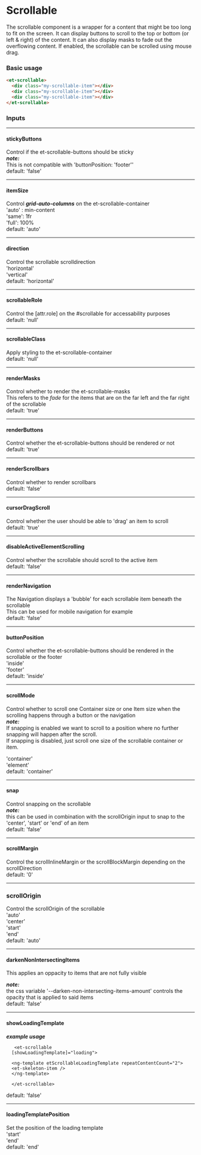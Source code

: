 # Scrollable

The scrollable component is a wrapper for a content that might be too long to fit on the screen.
It can display buttons to scroll to the top or bottom (or left & right) of the content. It can also display masks to fade out the overflowing content.
If enabled, the scrollable can be scrolled using mouse drag.

### Basic usage

```html
<et-scrollable>
  <div class="my-scrollable-item"></div>
  <div class="my-scrollable-item"></div>
  <div class="my-scrollable-item"></div>
</et-scrollable>
```

### Inputs

---

#### stickyButtons

Control if the et-scrollable-buttons should be sticky \
**_note:_** \
This is not compatible with 'buttonPosition: 'footer'' \
default: 'false'

---

#### itemSize

Control **_grid-auto-columns_** on the et-scrollable-container\
'auto' : min-content \
'same': 1fr\
'full': 100% \
default: 'auto'

---

#### direction

Control the scrollable scrolldirection \
'horizontal' \
'vertical' \
default: 'horizontal'

---

#### scrollableRole

Control the [attr.role] on the #scrollable for accessability purposes \
default: 'null'

---

#### scrollableClass

Apply styling to the et-scrollable-container\
default: 'null'

---

#### renderMasks

Control whether to render the et-scrollable-masks \
This refers to the _fade_ for the items that are on the far left and the far right of the scrollable \
default: 'true'

---

#### renderButtons

Control whether the et-scrollable-buttons should be rendered or not \
default: 'true'

---

#### renderScrollbars

Control whether to render scrollbars \
default: 'false'

---

#### cursorDragScroll

Control whether the user should be able to 'drag' an item to scroll \
default: 'true'

---

#### disableActiveElementScrolling

Control whether the scrollable should scroll to the active item \
default: 'false'

---

#### renderNavigation

The Navigation displays a 'bubble' for each scrollable item beneath the scrollable \
This can be used for mobile navigation for example \
default: 'false'

---

#### buttonPosition

Control whether the et-scrollable-buttons should be rendered in the scrollable or the footer \
'inside'\
'footer' \
default: 'inside'

---

#### scrollMode

Control whether to scroll one Container size or one Item size when the scrolling happens through a button or the navigation \
**_note:_** \
 If snapping is enabled we want to scroll to a position where no further snapping will happen after the scroll. \
 If snapping is disabled, just scroll one size of the scrollable container or item.

'container'\
'element' \
default: 'container'

---

#### snap

Control snapping on the scrollable \
**_note:_** \
this can be used in combination with the scrollOrigin input to snap to the 'center', 'start' or 'end' of an item \
default: 'false'

---

#### scrollMargin

Control the scrollInlineMargin or the scrollBlockMargin depending on the scrollDirection \
default: '0'

---

### scrollOrigin

Control the scrollOrigin of the scrollable \
'auto' \
'center' \
'start' \
'end' \
default: 'auto'

---

#### darkenNonIntersectingItems

This applies an oppacity to items that are not fully visible

**_note:_** \
the css variable '--darken-non-intersecting-items-amount' controls the opacity that is applied to said items \
default: 'false'

---

#### showLoadingTemplate

**_example usage_**

```
   <et-scrollable
  [showLoadingTemplate]="loading">

  <ng-template etScrollableLoadingTemplate repeatContentCount="2">
  <et-skeleton-item />
  </ng-template>

  </et-scrollable>
```

default: 'false'

---

#### loadingTemplatePosition

Set the position of the loading template \
'start' \
'end' \
default: 'end'
